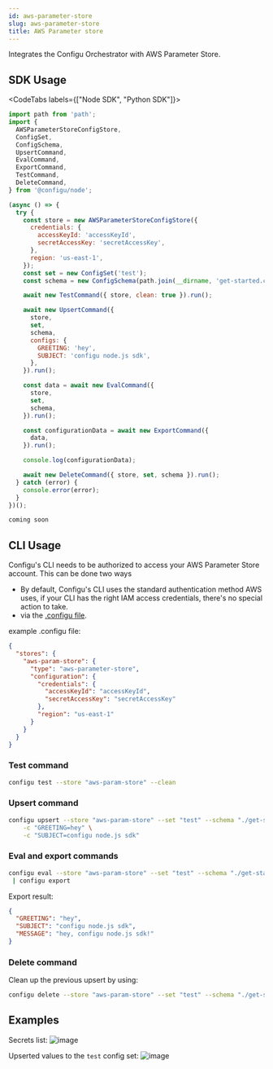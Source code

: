 ```yaml
---
id: aws-parameter-store
slug: aws-parameter-store
title: AWS Parameter store
---
```


Integrates the Configu Orchestrator with AWS Parameter Store.

## SDK Usage

<CodeTabs labels={["Node SDK", "Python SDK"]}>

```js
import path from 'path';
import {
  AWSParameterStoreConfigStore,
  ConfigSet,
  ConfigSchema,
  UpsertCommand,
  EvalCommand,
  ExportCommand,
  TestCommand,
  DeleteCommand,
} from '@configu/node';

(async () => {
  try {
    const store = new AWSParameterStoreConfigStore({
      credentials: {
        accessKeyId: 'accessKeyId',
        secretAccessKey: 'secretAccessKey',
      },
      region: 'us-east-1',
    });
    const set = new ConfigSet('test');
    const schema = new ConfigSchema(path.join(__dirname, 'get-started.cfgu.json'));

    await new TestCommand({ store, clean: true }).run();

    await new UpsertCommand({
      store,
      set,
      schema,
      configs: {
        GREETING: 'hey',
        SUBJECT: 'configu node.js sdk',
      },
    }).run();

    const data = await new EvalCommand({
      store,
      set,
      schema,
    }).run();

    const configurationData = await new ExportCommand({
      data,
    }).run();

    console.log(configurationData);

    await new DeleteCommand({ store, set, schema }).run();
  } catch (error) {
    console.error(error);
  }
})();
```

```python
coming soon
```

</CodeTabs>

## CLI Usage

Configu's CLI needs to be authorized to access your AWS Parameter Store account. This can be done two ways

- By default, Configu's CLI uses the standard authentication method AWS uses, if your CLI has the right IAM access credentials, there's no special action to take.
- via the [.configu file](../cli-config).

example .configu file:

```json
{
  "stores": {
    "aws-param-store": {
      "type": "aws-parameter-store",
      "configuration": {
        "credentials": {
          "accessKeyId": "accessKeyId",
          "secretAccessKey": "secretAccessKey"
        },
        "region": "us-east-1"
      }
    }
  }
}
```

### Test command

```bash
configu test --store "aws-param-store" --clean
```

### Upsert command

```bash
configu upsert --store "aws-param-store" --set "test" --schema "./get-started.cfgu.json" \
    -c "GREETING=hey" \
    -c "SUBJECT=configu node.js sdk"
```

### Eval and export commands

```bash
configu eval --store "aws-param-store" --set "test" --schema "./get-started.cfgu.json" \
 | configu export
```

Export result:

```json
{
  "GREETING": "hey",
  "SUBJECT": "configu node.js sdk",
  "MESSAGE": "hey, configu node.js sdk!"
}
```

### Delete command

Clean up the previous upsert by using:

```bash
configu delete --store "aws-param-store" --set "test" --schema "./get-started.cfgu.json"
```

## Examples

Secrets list:
![image](./img/aws-parameter-store-upsert-result.png)

Upserted values to the `test` config set:
![image](./img/aws-parameter-store-param-list.png)
